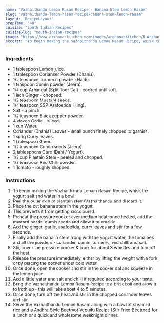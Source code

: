 ---
name: "Vazhaithandu Lemon Rasam Recipe - Banana Stem Lemon Rasam"
slug: "vazhaithandu-lemon-rasam-recipe-banana-stem-lemon-rasam"
layout: 'RecipeLayout'
prepTime: "40"
cuisine: "South Indian Recipes"
cuisineSlug: "south-indian-recipes"
image: "https://www.archanaskitchen.com/images/archanaskitchen/0-Archanas-Kitchen-Recipes/2018/Vazhaithandu_Lemon_Rasam_Recipe_-_Plantain_Stem_Lemon_Rasam-3_1600.jpg"
excerpt: "To begin making the Vazhaithandu Lemon Rasam Recipe, whisk the yogurt salt and water in a bowl"
---

### Ingredients

- 1 tablespoon Lemon juice.
- 1 tablespoon Coriander Powder (Dhania).
- 1/2 teaspoon Turmeric powder (Haldi).
- 1 teaspoon Cumin powder (Jeera).
- 1/4 cup Arhar dal (Split Toor Dal) - cooked until soft.
- 1 inch Ginger - chopped.
- 1/2 teaspoon Mustard seeds.
- 1/4 teaspoon SSP Asafoetida (Hing).
- Salt - a pinch.
- 1/2 teaspoon Black pepper powder.
- 4 cloves Garlic - sliced.
- 1 cup Water.
- Coriander (Dhania) Leaves - small bunch finely chopped to garnish.
- 1 sprig Curry leaves.
- 1 tablespoon Ghee.
- 1/2 teaspoon Cumin seeds (Jeera).
- 2 tablespoons Curd (Dahi / Yogurt).
- 1/2 cup Plantain Stem - peeled and chopped.
- 1/2 teaspoon Red Chilli powder.
- 1 Tomato - roughly chopped.

### Instructions

1. To begin making the Vazhaithandu Lemon Rasam Recipe, whisk the yogurt salt and water in a bowl.
1. Peel the outer skin of plantain stem/Vazhaithandu and discard it.
1.  Place the cut banana stem in the yogurt.
1. This prevents it from getting discoloured.
1. Preheat the pressure cooker over medium heat; once heated, add the mustard seeds, cumin seeds and allow it to crackle.
1. Add the ginger, garlic, asafoetida, curry leaves and stir for a few seconds.
1. Finally add the banana stem along with the yogurt water, the tomatoes and all the powders - coriander, cumin, turmeric, red chilli and salt.
1. Stir, cover the pressure cooker & cook for about 3 whistles and turn off the heat.
1. Release the pressure immediately, either by lifting the weight with a fork or by placing the cooker under cold water.
1. Once done, open the cooker and stir in the cooker dal and squeeze in the lemon juice.
1. Add a little water and salt and chilli if required according to your taste.
1. Bring the Vazhaithandu Lemon Rasam Recipe to a brisk boil and allow it to froth up - this will take about 4 to 5 minutes.
1. Once done, turn off the heat and stir in the chopped coriander leaves and stir.
1. Serve the Vazhaithandu Lemon Rasam along with a bowl of steamed rice and a Andhra Style Beetroot Vepudu Recipe (Stir Fried Beetroot) for a lunch or a quick and wholesome weeknight dinner.
